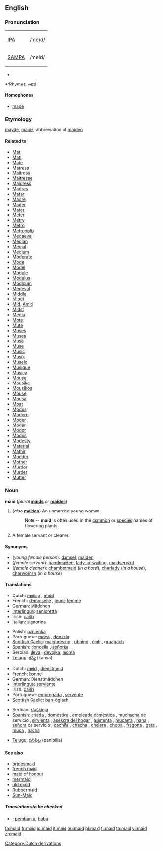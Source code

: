 ==English==
{{wikipedia}}

===Pronunciation===
{| border=1 cellpadding=5
| [[w:IPA|IPA]] || /meɪd/
|-
| [[w:SAMPA|SAMPA]] || /meId/
|}
*{{audio|en-us-maid.ogg|Audio (US)}}

*:Rhymes: [[Rhymes:English:-eɪd|-eɪd]]

====Homophones====
*[[made]]

===Etymology===
{{ME.}} [[mayde]], [[maide]], abbreviation of [[maiden]]
====Related to====
*[[Mat]]
*[[Mati]]
*[[Mate]]
*[[Matress]]
*[[Maitress]]
*[[Maitresse]]
*[[Maidress]]
*[[Madras]]
*[[Matar]]
*[[Madre]]
*[[Mader]]
*[[Mater]]
*[[Meter]]
*[[Metry]]
*[[Metro]]
*[[Metropolis]]
*[[Medaeval]]
*[[Median]]
*[[Medial]]
*[[Medium]]
*[[Moderate]]
*[[Mode]]
*[[Model]]
*[[Module]]
*[[Modulus]]
*[[Modicum]]
*[[Medeval]]
*[[Middle]]
*[[Mittel]]
*[[Mid]], [[Amid]]
*[[Midst]]
*[[Media]]
*[[Mote]]
*[[Mute]]
*[[Moses]]
*[[Muses]]
*[[Musa]]
*[[Muse]]
*[[Music]]
*[[Musik]]
*[[Museic]]
*[[Musique]]
*[[Musica]]
*[[Mouse]]
*[[Mousike]]
*[[Mousikos]]
*[[Mouse]]
*[[Mousa]]
*[[Moat]]
*[[Modus]]
*[[Modern]]
*[[Moder]]
*[[Modar]]
*[[Modor]]
*[[Modus]]
*[[Modesty]]
*[[Material]]
*[[Mathir]]
*[[Moeder]]
*[[Mother]]
*[[Murdor]]
*[[Murder]]
*[[Mutter]]

===Noun===
'''maid''' (''plural'' '''[[maids]]''' ''or'' '''[[maiden]]''')

# (''also'' '''[[maiden]]''') An unmarried young woman.
#: Note -- '''maid''' is often used in the [[common]] or [[species]] names of flowering plants.
# A female servant or cleaner.

====Synonyms====
*(''young female person''): [[damsel]], [[maiden]]
*(''female servant''): [[handmaiden]], [[lady-in-waiting]], [[maidservant]]
*(''female cleaner''): [[chambermaid]] (''in a hotel''), [[charlady]] (''in a house''), [[charwoman]] (''in a house'')

====Translations====

{{trans-top|young female person}}
*Dutch: [[meisje]] {{n}}, [[meid]] {{f}}
*French: [[demoiselle]] {{f}}, [[jeune]] [[femme]] {{f}}
*German: [[Mädchen]] {{n}}
*[[Interlingua]]: [[senioretta]]
*Irish: [[cailín]] {{m}}
*Italian: [[signorina]] {{f}}
{{trans-mid}}
*Polish: [[panienka]]
*Portuguese: [[moça]] {{f}}, [[donzela]] {{f}}
*[[Scottish Gaelic]]: [[maighdeann]] {{f}}, [[rìbhinn]] {{f}}, [[òigh]] {{f}}, [[gruagach]] {{f}}
*Spanish: [[doncella]] {{f}}, [[señorita]] {{f}}
*Serbian: [[deva]] {{f}}, [[devojka]], [[moma]] {{f}}
*[[Telugu]]: [[కన్య]] (kanya)
{{trans-bottom}}

{{trans-top|female servant or cleaner}}
*Dutch: [[meid]] {{f}}, [[dienstmeid]] {{f}}
*French: [[bonne]] {{f}}
*German: [[Dienstmädchen]] {{n}}
*[[Interlingua]]: [[serviente]]
*Irish: [[cailín]] {{m}}
*Portuguese: [[empregada]] {{f}}, [[servente]] {{f}}
*[[Scottish Gaelic]]: [[ban-òglach]] {{f}}
{{trans-mid}}
*Serbian: [[sluškinja]] {{f}}
*Spanish:  {{italbrac|inoffensive terms}}  [[criada]] {{f}},  [[doméstica]] {{f}},  [[empleada]] doméstica {{f}}, [[muchacha]] de servicio {{f}}, [[sirvienta]] {{f}}, [[asesora del hogar]] {{f}} {{italbrac|Chile|formal usage}}, [[asistenta]] {{f}} {{italbrac|Spain}}, [[mucama]] {{f}} {{italbrac|Argentina|Uruguay}}, [[nana]] {{f}} {{italbrac|Chile}},  [[señora]] de servicio {{f}} {{italbrac|Venezuela}} ;   {{italbrac|offensive terms}}  [[cachifa]] {{f}} {{italbrac|Venezuela}}, [[chacha]] {{f}} {{italbrac|Mexico|Spain}},  [[cholera]] {{f}} {{italbrac|El Salvador|Guatemala}}, [[chopa]] {{f}} {{italbrac|Dominican Republic}},  [[fregona]] {{f}} {{italbrac|Spain}},  [[gata]] {{f}} {{italbrac|Mexico}}, [[muca]] {{f}} {{italbrac|Guatemala}}, [[nacha]] {{f}} {{italbrac|Honduras}}

*[[Telugu]]: [[పనిపిల్ల]] (panipilla)
{{trans-bottom}}

====See also====
*[[bridesmaid]]
*[[french maid]]
*[[maid of honour]]
*[[mermaid]]
*[[old maid]]
*[[Rubbermaid]]
*[[Sun-Maid]]

=====Translations to be checked=====
{{rfc-level|Translations to be checked at L5+, not in Translations}}
{{checktrans}}
*{{ttbc|Indonesian}}: [[bantu|pembantu]], [[babu]]

[[Category:Dutch derivations]]

[[fa:maid]]
[[fr:maid]]
[[io:maid]]
[[it:maid]]
[[hu:maid]]
[[pl:maid]]
[[fi:maid]]
[[ta:maid]]
[[vi:maid]]
[[zh:maid]]
